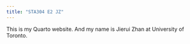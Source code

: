 ```yaml
---
title: "STA304 E2 JZ"
---
```


This is my Quarto website. And my name is Jierui Zhan at University of Toronto.

```r

```
